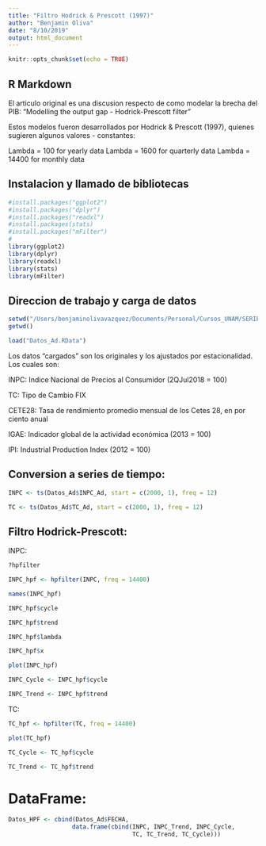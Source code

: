 ```yaml
--- 
title: "Filtro Hodrick & Prescott (1997)"
author: "Benjamin Oliva"
date: "8/10/2019"
output: html_document
---
```


```r
knitr::opts_chunk$set(echo = TRUE)
```

## R Markdown

El articulo original es una discusion respecto de como modelar la brecha del PIB: "Modelling the output gap - Hodrick-Prescott filter"

Estos modelos fueron desarrollados por Hodrick & Prescott (1997), quienes sugieren algunos valores - constantes:

Lambda = 100 for yearly data
Lambda = 1600 for quarterly data
Lambda = 14400 for monthly data

## Instalacion y llamado de bibliotecas

```r
#install.packages("ggplot2")
#install.packages("dplyr")
#install.packages("readxl")
#install.packages(stats)
#install.packages("mFilter")
# 
library(ggplot2)
library(dplyr)
library(readxl)
library(stats)
library(mFilter)
```

## Direccion de trabajo y carga de datos

```r
setwd("/Users/benjaminolivavazquez/Documents/Personal/Cursos_UNAM/SERIES_2021-I/Series-de-Tiempo-Fall2020/Clase_12")
getwd()

load("Datos_Ad.RData")
```

Los datos "cargados" son los originales y los ajustados por estacionalidad. Los cuales son:

INPC: Indice Nacional de Precios al Consumidor (2QJul2018 = 100)

TC: Tipo de Cambio FIX 

CETE28: Tasa de rendimiento promedio mensual de los Cetes 28, en por ciento anual

IGAE: Indicador global de la actividad económica (2013 = 100)

IPI: Industrial Production Index (2012 = 100)

## Conversion a series de tiempo:

```r
INPC <- ts(Datos_Ad$INPC_Ad, start = c(2000, 1), freq = 12)

TC <- ts(Datos_Ad$TC_Ad, start = c(2000, 1), freq = 12)
```

## Filtro Hodrick-Prescott:

INPC:

```r
?hpfilter

INPC_hpf <- hpfilter(INPC, freq = 14400)

names(INPC_hpf)

INPC_hpf$cycle

INPC_hpf$trend

INPC_hpf$lambda

INPC_hpf$x

plot(INPC_hpf)

INPC_Cycle <- INPC_hpf$cycle

INPC_Trend <- INPC_hpf$trend
```

TC:

```r
TC_hpf <- hpfilter(TC, freq = 14400)

plot(TC_hpf)

TC_Cycle <- TC_hpf$cycle

TC_Trend <- TC_hpf$trend
```

# DataFrame:

```r
Datos_HPF <- cbind(Datos_Ad$FECHA, 
                  data.frame(cbind(INPC, INPC_Trend, INPC_Cycle, 
                                   TC, TC_Trend, TC_Cycle)))
```
